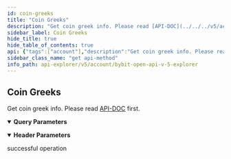 ```yaml
---
id: coin-greeks
title: "Coin Greeks"
description: "Get coin greek info. Please read [API-DOC](../../../v5/account/coin-greeks#) first."
sidebar_label: Coin Greeks
hide_title: true
hide_table_of_contents: true
api: {"tags":["account"],"description":"Get coin greek info. Please read [API-DOC](../../../v5/account/coin-greeks#) first.","operationId":"coin-greeks","parameters":[{"name":"apiKey","in":"header","description":"If not input, the default one will be used","required":false,"schema":{"type":"string"}},{"name":"secret","in":"header","description":"If not input, the default one will be used","required":false,"schema":{"type":"string"}},{"name":"baseCoin","in":"query","description":"Base coin","required":false,"schema":{"type":"string"}}],"responses":{"200":{"description":"successful operation"}},"method":"get","path":"/v5/account/coin-greeks","servers":[{"url":"https://api-testnet.bybit.com","description":"Testnet server"}],"info":{"description":"Collection of v5 Restul API\n","version":"3.0.0","title":"Bybit Open API v5 explorer"},"postman":{"name":"Coin Greeks","description":{"content":"Get coin greek info. Please read [API-DOC](../../../v5/account/coin-greeks#) first.","type":"text/plain"},"url":{"path":["v5","account","coin-greeks"],"host":["{{baseUrl}}"],"query":[{"disabled":false,"description":{"content":"Base coin","type":"text/plain"},"key":"baseCoin","value":""}],"variable":[]},"header":[{"disabled":false,"description":{"content":"If not input, the default one will be used","type":"text/plain"},"key":"apiKey","value":""},{"disabled":false,"description":{"content":"If not input, the default one will be used","type":"text/plain"},"key":"secret","value":""}],"method":"GET"}}
sidebar_class_name: "get api-method"
info_path: api-explorer/v5/account/bybit-open-api-v-5-explorer
---
```



## Coin Greeks



Get coin greek info. Please read [API-DOC](../../../v5/account/coin-greeks#) first.

<details style={{"marginBottom":"1rem"}} data-collapsed={false} open={true}><summary style={{}}><strong>Query Parameters</strong></summary><div><ul><ParamsItem className={"paramsItem"} param={{"name":"baseCoin","in":"query","description":"Base coin","required":false,"schema":{"type":"string"}}}></ParamsItem></ul></div></details><details style={{"marginBottom":"1rem"}} data-collapsed={false} open={true}><summary style={{}}><strong>Header Parameters</strong></summary><div><ul><ParamsItem className={"paramsItem"} param={{"name":"apiKey","in":"header","description":"If not input, the default one will be used","required":false,"schema":{"type":"string"}}}></ParamsItem><ParamsItem className={"paramsItem"} param={{"name":"secret","in":"header","description":"If not input, the default one will be used","required":false,"schema":{"type":"string"}}}></ParamsItem></ul></div></details><div><ApiTabs><TabItem label={"200"} value={"200"}><div>

successful operation

</div><div></div></TabItem></ApiTabs></div>
      